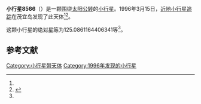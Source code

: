 {{Infobox planet
| bgcolour = #FFFFC0
| name = 8566
| symbol = 
| image = 
| caption = 
| discovery = yes
| discovery_ref = 
| discoverer = [[近地小行星追踪|近地小行星追踪]]
| discovery_site = [[茂宜岛|茂宜岛]] 
| discovered = 1996年3月15日
| designations = yes
| mp_name = 
| named_after = 
| alt_names = 
| mp_category = [[阿波罗型小行星|阿波罗型小行星]]
| orbit_ref = <ref name="a">[http://ssd.jpl.nasa.gov/sbdb.cgi?sstr=8566 8566] {{Wayback|url=http://ssd.jpl.nasa.gov/sbdb.cgi?sstr=8566 |date=20170308045636 }}，小行星數據庫瀏覽器（JPL Small-Body Database Browser）－[[美国国家航空航天局|美国国家航空航天局]]喷气推进实验室</ref>
| epoch = 2456400.5 (2013年4月18日更新)
| aphelion = {{convert|2.155074115167207|AU|km|3|abbr=on|lk=out}}
| perihelion = {{convert|.8577165719957326|AU|km|3|abbr=on}}
| semimajor = {{convert|1.50639534358147|AU|km|3|abbr=on}}
| eccentricity = 0.430616554
| period = 675.3157423 [[日|日]]<br />1.85[[儒略年|儒略年]]
| avg_speed = 
| inclination = 37.96352713010808
| asc_node = 164.1714561947223
| mean_anomaly = 
| arg_peri = 125.0861164406341
| satellites = 
| physical_characteristics = yes
| dimensions = 
| mass = 
| density = 
| surface_grav = 
| escape_velocity = 
| sidereal_day = 
| axial_tilt = 
| pole_ecliptic_lat = 
| pole_ecliptic_lon = 
| albedo = 
| temperatures= 
| temp_name1 = 
| mean_temp_1 = 
| max_temp_1 = 
| temp_name2 = 
| max_temp_2 = 
| spectral_type = 
| abs_magnitude = 125.0861164406341
}}

'''小行星8566'''（{{lang-en|8566}}）是一颗围绕[[太阳|太阳]][[公转|公转]]的[[小行星|小行星]]。1996年3月15日，[[近地小行星追踪|近地小行星追踪]]在茂宜岛发现了此天体<ref name="a" /><ref>{{cite news|title=小行星列表|url=http://cfa-www.harvard.edu/iau/lists/NumberedMPs.txt|accessdate=2013-07-08|newspaper=哈佛大学|archive-date=2008-05-17|archive-url=https://web.archive.org/web/20080517010638/http://cfa-www.harvard.edu/iau/lists/NumberedMPs.txt|dead-url=no}}</ref>。

这颗小行星的[[绝对星等|绝对星等]]为125.0861164406341等<ref name="a" />。

==参考文献==
{{reflist}}
{{Minor Planet Number|[[小行星8565|小行星8565]]|[[小行星8567|小行星8567]]}}

{{小天体}}

[[Category:小行星带天体|Category:小行星带天体]]
[[Category:1996年发现的小行星|Category:1996年发现的小行星]]

{{asteroid-stub}}
